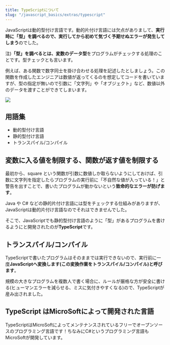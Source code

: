 ```yaml
---
title: TypeScriptについて
slug: "/javascript_basics/extras/typescript"
---
```


JavaScriptは動的型付け言語です。動的片付け言語には欠点がありまして、**実行時に「型」を調べるので、実行してから初めて気づく予期せぬエラーが発生してしまう**のでした。

注)**「型」を調べるとは、変数のデータ型**をプログラムがチェックする処理のことです。型チェックとも言います。

例えば、ある関数で数字同士を掛け合わせる処理を記述したとしましょう。この関数を作成したエンジニアは数値が返ってくるのを想定してコードを書いていますが、型の指定が無いので引数に「文字列」や「オブジェクト」など、数値以外のデータを渡すことができてしまいます。

![](~/assets/images/typescript_01.png)

## 用語集
- 動的型付け言語
- 静的型付け言語
- トランスパイル/コンパイル

## 変数に入る値を制限する、関数が返す値を制限する

最初から、square という関数が引数に数値しか取らないようにしておけば、引数に文字列を指定したらプログラムの実行前に「不自然な値が入っている！」と警告を出すことで、書いたプログラムが動かないという**致命的なエラーが防げます**。

Java や C# などの静的片付け言語には型をチェックする仕組みがありますが、JavaScriptは動的片付け言語なのでそれはできませんでした。

そこで、JavaScriptでも静的型付け言語のように「型」があるプログラムを書けるようにと開発されたのが**TypeScript**です。

## トランスパイル/コンパイル

TypeScriptで書いたプログラムはそのままでは実行できないので、実行前に一度**JavaScriptへ変換します(この変換作業をトランスパイル/コンパイル)と呼びます**。

規模の大きなプログラムを複数人で書く場合に、ルールが厳格な方が安全に書ける(ヒューマンエラーを減らせる、ミスに気付きやすくなる)ので、TypeScriptが産み出されました。

## TypeScript はMicroSoftによって開発された言語

TypeScriptはMicroSoftによってメンテナンスされているフリーでオープンソースのプログラミング言語です！ちなみにC#というプログラミング言語もMicroSoftが開発しています。
